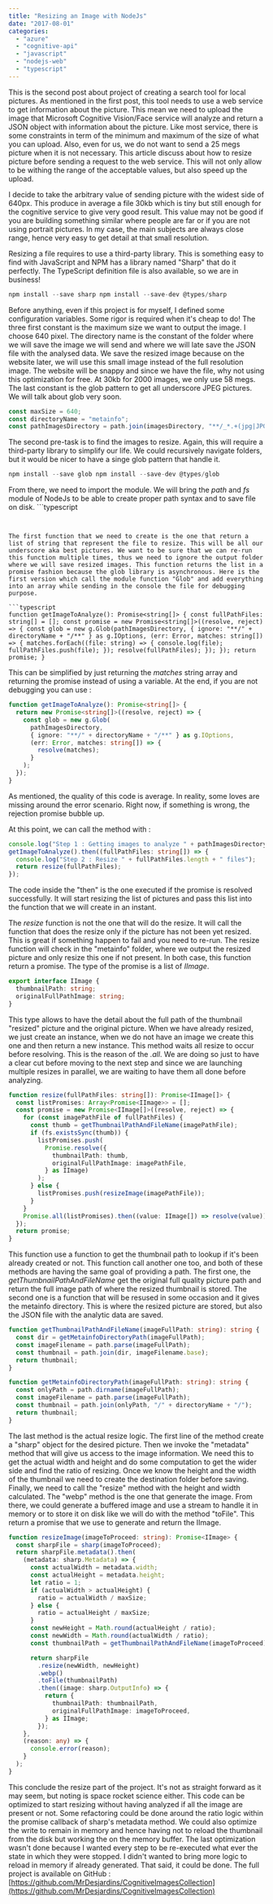 ```yaml
---
title: "Resizing an Image with NodeJs"
date: "2017-08-01"
categories:
  - "azure"
  - "cognitive-api"
  - "javascript"
  - "nodejs-web"
  - "typescript"
---
```


This is the second post about project of creating a search tool for local pictures. As mentioned in the first post, this tool needs to use a web service to get information about the picture. This mean we need to upload the image that Microsoft Cognitive Vision/Face service will analyze and return a JSON object with information about the picture. Like most service, there is some constraints in term of the minimum and maximum of the size of what you can upload. Also, even for us, we do not want to send a 25 megs picture when it is not necessary. This article discuss about how to resize picture before sending a request to the web service. This will not only allow to be withing the range of the acceptable values, but also speed up the upload.

I decide to take the arbitrary value of sending picture with the widest side of 640px. This produce in average a file 30kb which is tiny but still enough for the cognitive service to give very good result. This value may not be good if you are building something similar where people are far or if you are not using portrait pictures. In my case, the main subjects are always close range, hence very easy to get detail at that small resolution.

Resizing a file requires to use a third-party library. This is something easy to find with JavaScript and NPM has a library named "Sharp" that do it perfectly. The TypeScript definition file is also available, so we are in business!

```typescript
npm install --save sharp npm install --save-dev @types/sharp
```

Before anything, even if this project is for myself, I defined some configuration variables. Some rigor is required when it's cheap to do! The three first constant is the maximum size we want to output the image. I choose 640 pixel. The directory name is the constant of the folder where we will save the image we will send and where we will late save the JSON file with the analysed data. We save the resized image because on the website later, we will use this small image instead of the full resolution image. The website will be snappy and since we have the file, why not using this optimization for free. At 30kb for 2000 images, we only use 58 megs. The last constant is the glob pattern to get all underscore JPEG pictures. We will talk about glob very soon.

```typescript
const maxSize = 640;
const directoryName = "metainfo";
const pathImagesDirectory = path.join(imagesDirectory, "**/_*.+(jpg|JPG)");
```

The second pre-task is to find the images to resize. Again, this will require a third-party library to simplify our life. We could recursively navigate folders, but it would be nicer to have a singe glob pattern that handle it.

```typescript
npm install --save glob npm install --save-dev @types/glob
```

From there, we need to import the module. We will bring the _path_ and _fs_ module of NodeJs to be able to create proper path syntax and to save file on disk. ```typescript

````


The first function that we need to create is the one that return a list of string that represent the file to resize. This will be all our underscore aka best pictures. We want to be sure that we can re-run this function multiple times, thus we need to ignore the output folder where we will save resized images. This function returns the list in a promise fashion because the glob library is asynchronous. Here is the first version which call the module function "Glob" and add everything into an array while sending in the console the file for debugging purpose.

```typescript
function getImageToAnalyze(): Promise<string[]> { const fullPathFiles: string[] = []; const promise = new Promise<string[]>((resolve, reject) => { const glob = new g.Glob(pathImagesDirectory, { ignore: "**/" + directoryName + "/**" } as g.IOptions, (err: Error, matches: string[]) => { matches.forEach((file: string) => { console.log(file); fullPathFiles.push(file); }); resolve(fullPathFiles); }); }); return promise; }
````

This can be simplified by just returning the _matches_ string array and returning the promise instead of using a variable. At the end, if you are not debugging you can use :

```typescript
function getImageToAnalyze(): Promise<string[]> {
  return new Promise<string[]>((resolve, reject) => {
    const glob = new g.Glob(
      pathImagesDirectory,
      { ignore: "**/" + directoryName + "/**" } as g.IOptions,
      (err: Error, matches: string[]) => {
        resolve(matches);
      }
    );
  });
}
```

As mentioned, the quality of this code is average. In reality, some loves are missing around the error scenario. Right now, if something is wrong, the rejection promise bubble up.

At this point, we can call the method with :

```typescript
console.log("Step 1 : Getting images to analyze " + pathImagesDirectory);
getImageToAnalyze().then((fullPathFiles: string[]) => {
  console.log("Step 2 : Resize " + fullPathFiles.length + " files");
  return resize(fullPathFiles);
});
```

The code inside the "then" is the one executed if the promise is resolved successfully. It will start resizing the list of pictures and pass this list into the function that we will create in an instant.

The _resize_ function is not the one that will do the resize. It will call the function that does the resize only if the picture has not been yet resized. This is great if something happen to fail and you need to re-run. The resize function will check in the "metainfo" folder, where we output the resized picture and only resize this one if not present. In both case, this function return a promise. The type of the promise is a list of _IImage_.

```typescript
export interface IImage {
  thumbnailPath: string;
  originalFullPathImage: string;
}
```

This type allows to have the detail about the full path of the thumbnail "resized" picture and the original picture. When we have already resized, we just create an instance, when we do not have an image we create this one and then return a new instance. This method waits all resize to occur before resolving. This is the reason of the _.all_. We are doing so just to have a clear cut before moving to the next step and since we are launching multiple resizes in parallel, we are waiting to have them all done before analyzing.

```typescript
function resize(fullPathFiles: string[]): Promise<IImage[]> {
  const listPromises: Array<Promise<IImage>> = [];
  const promise = new Promise<IImage[]>((resolve, reject) => {
    for (const imagePathFile of fullPathFiles) {
      const thumb = getThumbnailPathAndFileName(imagePathFile);
      if (fs.existsSync(thumb)) {
        listPromises.push(
          Promise.resolve({
            thumbnailPath: thumb,
            originalFullPathImage: imagePathFile,
          } as IImage)
        );
      } else {
        listPromises.push(resizeImage(imagePathFile));
      }
    }
    Promise.all(listPromises).then((value: IImage[]) => resolve(value));
  });
  return promise;
}
```

This function use a function to get the thumbnail path to lookup if it's been already created or not. This function call another one too, and both of these methods are having the same goal of providing a path. The first one, the _getThumbnailPathAndFileName_ get the original full quality picture path and return the full image path of where the resized thumbnail is stored. The second one is a function that will be resused in some occasion and it gives the metainfo directory. This is where the resized picture are stored, but also the JSON file with the analytic data are saved.

```typescript
function getThumbnailPathAndFileName(imageFullPath: string): string {
  const dir = getMetainfoDirectoryPath(imageFullPath);
  const imageFilename = path.parse(imageFullPath);
  const thumbnail = path.join(dir, imageFilename.base);
  return thumbnail;
}

function getMetainfoDirectoryPath(imageFullPath: string): string {
  const onlyPath = path.dirname(imageFullPath);
  const imageFilename = path.parse(imageFullPath);
  const thumbnail = path.join(onlyPath, "/" + directoryName + "/");
  return thumbnail;
}
```

The last method is the actual resize logic. The first line of the method create a "sharp" object for the desired picture. Then we invoke the "metadata" method that will give us access to the image information. We need this to get the actual width and height and do some computation to get the wider side and find the ratio of resizing. Once we know the height and the width of the thumbnail we need to create the destination folder before saving. Finally, we need to call the "resize" method with the height and width calculated. The "webp" method is the one that generate the image. From there, we could generate a buffered image and use a stream to handle it in memory or to store it on disk like we will do with the method "toFile". This return a promise that we use to generate and return the IImage.

```typescript
function resizeImage(imageToProceed: string): Promise<IImage> {
  const sharpFile = sharp(imageToProceed);
  return sharpFile.metadata().then(
    (metadata: sharp.Metadata) => {
      const actualWidth = metadata.width;
      const actualHeight = metadata.height;
      let ratio = 1;
      if (actualWidth > actualHeight) {
        ratio = actualWidth / maxSize;
      } else {
        ratio = actualHeight / maxSize;
      }
      const newHeight = Math.round(actualHeight / ratio);
      const newWidth = Math.round(actualWidth / ratio);
      const thumbnailPath = getThumbnailPathAndFileName(imageToProceed); // Create directory thumbnail first const dir = getMetainfoDirectoryPath(imageToProceed); if (!fs.existsSync(dir)) { fs.mkdirSync(dir); }

      return sharpFile
        .resize(newWidth, newHeight)
        .webp()
        .toFile(thumbnailPath)
        .then((image: sharp.OutputInfo) => {
          return {
            thumbnailPath: thumbnailPath,
            originalFullPathImage: imageToProceed,
          } as IImage;
        });
    },
    (reason: any) => {
      console.error(reason);
    }
  );
}
```

This conclude the resize part of the project. It's not as straight forward as it may seem, but noting is space rocket science either. This code can be optimized to start resizing without having analyzed if all the image are present or not. Some refactoring could be done around the ratio logic within the promise callback of sharp's metadata method. We could also optimize the write to remain in memory and hence having not to reload the thumbnail from the disk but working the on the memory buffer. The last optimization wasn't done because I wanted every step to be re-executed what ever the state in which they were stopped. I didn't wanted to bring more logic to reload in memory if already generated. That said, it could be done. The full project is available on GitHub : [https://github.com/MrDesjardins/CognitiveImagesCollection](https://github.com/MrDesjardins/CognitiveImagesCollection)
